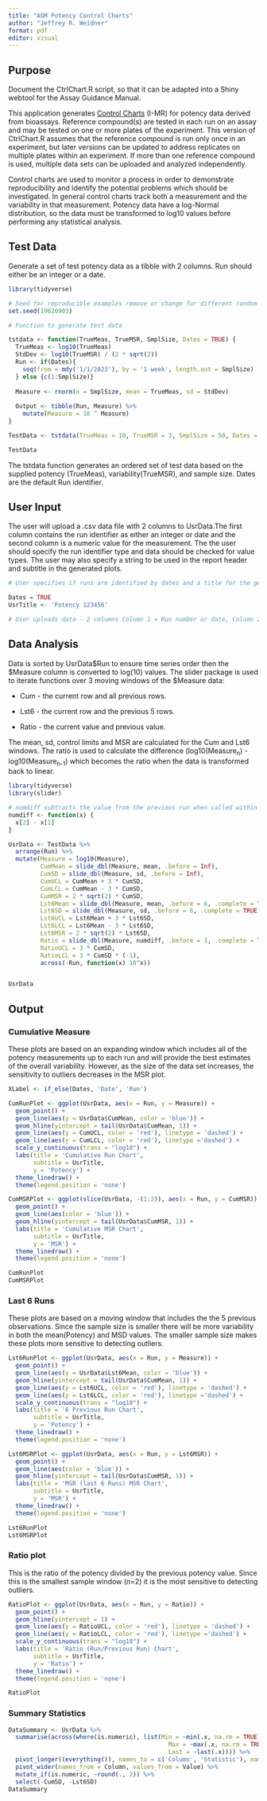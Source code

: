 ```yaml
---
title: "AGM Potency Control Charts"
author: "Jeffrey R. Weidner"
format: pdf
editor: visual
---
```


## Purpose

Document the CtrlChart.R script, so that it can be adapted into a Shiny webtool for the Assay Guidance Manual.

This application generates [Control Charts](https://www.itl.nist.gov/div898/handbook/pmc/section3/pmc3.htm) (I-MR) for potency data derived from bioassays. Reference compound(s) are tested in each run on an assay and may be tested on one or more plates of the experiment. This version of CtrlChart.R assumes that the reference compound is run only once in an experiment, but later versions can be updated to address replicates on multiple plates within an experiment. If more than one reference compound is used, multiple data sets can be uploaded and analyzed independently.

Control charts are used to monitor a process in order to demonstrate reproducibility and identify the potential problems which should be investigated. In general control charts track both a measurement and the variability in that measurement. Potency data have a log-Normal distribution, so the data must be transformed to log10 values before performing any statistical analysis.

## Test Data

Generate a set of test potency data as a tibble with 2 columns. Run should either be an integer or a date.

```r

library(tidyverse)

# Seed for reproducible examples remove or change for different random data set
set.seed(19620903)

# Function to generate test data

tstdata <- function(TrueMeas, TrueMSR, SmplSize, Dates = TRUE) {
  TrueMeas <- log10(TrueMeas)
  StdDev <- log10(TrueMSR) / (2 * sqrt(2))
  Run <- if(Dates){
    seq(from = mdy('1/1/2023'), by = '1 week', length.out = SmplSize)
  } else {c(1:SmplSize)}
  
  Measure <- rnorm(n = SmplSize, mean = TrueMeas, sd = StdDev)
  
  Output <- tibble(Run, Measure) %>% 
    mutate(Measure = 10 ^ Measure)
}

TestData <- tstdata(TrueMeas = 10, TrueMSR = 3, SmplSize = 50, Dates = TRUE)

TestData
```

The tstdata function generates an ordered set of test data based on the supplied potency (TrueMeas), variability(TrueMSR), and sample size. Dates are the default Run identifier.

## User Input

The user will upload a .csv data file with 2 columns to UsrData.The first column contains the run identifier as either an integer or date and the second column is a numeric value for the measurement. The the user should specify the run identifier type and data should be checked for value types. The user may also specify a string to be used in the report header and subtitle in the generated plots.

``` r

# User specifies if runs are identified by dates and a title for the generated output

Dates = TRUE
UsrTitle <- 'Potency 123456'

# User uploads data - 2 columns Column 1 = Run number or date, Column 2 = Measurement
```

## Data Analysis

Data is sorted by UsrData\$Run to ensure time series order then the \$Measure column is converted to log(10) values. The slider package is used to iterate functions over 3 moving windows of the \$Measure data:

-   Cum - the current row and all previous rows.

-   Lst6 - the current row and the previous 5 rows.

-   Ratio - the current value and previous value.

The mean, sd, control limits and MSR are calculated for the Cum and Lst6 windows. The ratio is used to calculate the difference (log10(Measure~n~) - log10(Measure~n-1~) which becomes the ratio when the data is transformed back to linear.

```r

library(tidyverse)
library(slider)

# numdiff subtracts the value from the previous run when called within slider
numdiff <- function(x) {
  x[2] - x[1]
}

UsrData <- TestData %>% 
  arrange(Run) %>% 
  mutate(Measure = log10(Measure),
         CumMean = slide_dbl(Measure, mean, .before = Inf),
         CumSD = slide_dbl(Measure, sd, .before = Inf),
         CumUCL = CumMean + 3 * CumSD,
         CumLCL = CumMean - 3 * CumSD,
         CumMSR = 2 * sqrt(2) * CumSD,
         Lst6Mean = slide_dbl(Measure, mean, .before = 6, .complete = TRUE),
         Lst6SD = slide_dbl(Measure, sd, .before = 6, .complete = TRUE),
         Lst6UCL = Lst6Mean + 3 * Lst6SD,
         Lst6LCL = Lst6Mean - 3 * Lst6SD,
         Lst6MSR = 2 * sqrt(2) * Lst6SD,
         Ratio = slide_dbl(Measure, numdiff, .before = 1, .complete = TRUE),
         RatioUCL = 3 * CumSD,
         RatioLCL = 3 * CumSD * (-1),
         across(-Run, function(x) 10^x))


UsrData

```

## Output

### Cumulative Measure

These plots are based on an expanding window which includes all of the potency measurements up to each run and will provide the best estimates of the overall variability. However, as the size of the data set increases, the sensitivity to outliers decreases in the MSR plot.

``` r

XLabel <- if_else(Dates, 'Date', 'Run')  

CumRunPlot <- ggplot(UsrData, aes(x = Run, y = Measure)) +
  geom_point() +
  geom_line(aes(y = UsrData$CumMean, color = 'blue')) +
  geom_hline(yintercept = tail(UsrData$CumMean, 1)) +
  geom_line(aes(y = CumUCL, color = 'red'), linetype = 'dashed') +
  geom_line(aes(y = CumLCL, color = 'red'), linetype ='dashed') +
  scale_y_continuous(trans = "log10") +
  labs(title = 'Cumulative Run Chart',
       subtitle = UsrTitle,
       y = 'Potency') +
  theme_linedraw() +
  theme(legend.position = 'none')

CumMSRPlot <- ggplot(slice(UsrData, -(1:2)), aes(x = Run, y = CumMSR)) +
  geom_point() +
  geom_line(aes(color = 'blue')) +
  geom_hline(yintercept = tail(UsrData$CumMSR, 1)) +
  labs(title = 'Cumulative MSR Chart',
       subtitle = UsrTitle,
       y = 'MSR') +
  theme_linedraw() +
  theme(legend.position = 'none')

CumRunPlot
CumMSRPlot
```

### Last 6 Runs

These plots are based on a moving window that includes the the 5 previous observations. Since the sample size is smaller there will be more variability in both the mean(Potency) and MSD values. The smaller sample size makes these plots more sensitive to detecting outliers.

```r

Lst6RunPlot <- ggplot(UsrData, aes(x = Run, y = Measure)) +
  geom_point() +
  geom_line(aes(y = UsrData$Lst6Mean, color = 'blue')) +
  geom_hline(yintercept = tail(UsrData$CumMean, 1)) +
  geom_line(aes(y = Lst6UCL, color = 'red'), linetype = 'dashed') +
  geom_line(aes(y = Lst6LCL, color = 'red'), linetype ='dashed') +
  scale_y_continuous(trans = "log10") +
  labs(title = '6 Previous Run Chart',
       subtitle = UsrTitle,
       y = 'Potency') +
  theme_linedraw() +
  theme(legend.position = 'none')  

Lst6MSRPlot <- ggplot(UsrData, aes(x = Run, y = Lst6MSR)) +
  geom_point() +
  geom_line(aes(color = 'blue')) +
  geom_hline(yintercept = tail(UsrData$CumMSR, 1)) +
  labs(title = 'MSR (last 6 Runs) MSR Chart',
       subtitle = UsrTitle,
       y = 'MSR') +
  theme_linedraw() +
  theme(legend.position = 'none') 

Lst6RunPlot
Lst6MSRPlot
```

### Ratio plot

This is the ratio of the potency divided by the previous potency value. Since this is the smallest sample window (n=2) it is the most sensitive to detecting outliers.

```r
RatioPlot <- ggplot(UsrData, aes(x = Run, y = Ratio)) +
  geom_point() +
  geom_hline(yintercept = 1) +
  geom_line(aes(y = RatioUCL, color = 'red'), linetype = 'dashed') +
  geom_line(aes(y = RatioLCL, color = 'red'), linetype ='dashed') +
  scale_y_continuous(trans = "log10") +
  labs(title = 'Ratio (Run/Previous Run) Chart',
       subtitle = UsrTitle,
       y = 'Ratio') +
  theme_linedraw() +
  theme(legend.position = 'none')  

RatioPlot
```

### Summary Statistics

```r

DataSummary <- UsrData %>% 
  summarise(across(where(is.numeric), list(Min = ~min(.x, na.rm = TRUE),
                                             Max = ~max(.x, na.rm = TRUE), 
                                             Last = ~last(.x)))) %>% 
  pivot_longer((everything()), names_to = c('Column', 'Statistic'), names_sep = '_', values_to = 'Value' ) %>% 
  pivot_wider(names_from = Column, values_from = Value) %>% 
  mutate_if(is.numeric, ~round(., 2)) %>% 
  select(-CumSD, -Lst6SD)
DataSummary
```

